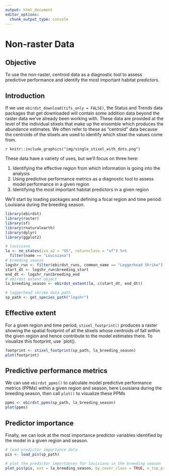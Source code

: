 ```yaml
---
output: html_document
editor_options: 
  chunk_output_type: console
---
```


# Non-raster Data {#nonraster}

## Objective {#nonraster-objective}

To use the non-raster, centroid data as a diagnostic tool to assess predictive performance and identify the most important habitat predictors.

## Introduction {#nonraster-intro}

If we use `ebirdst_download(tifs_only = FALSE)`, the Status and Trends data packages that get downloaded will contain some addition data beyond the raster data we've already been working with. These data are provided at the level of the individual stixels that make up the ensemble which produces the abundance estimates. We often refer to these as "centroid" data because the centroids of the stixels are used to identify which stixel the values come from.

`r knitr::include_graphics("img/single_stixel_with_dots.png")`

These data have a variety of uses, but we'll focus on three here:

1.  Identifying the effective region from which information is going into the analysis
2.  Using predictive performance metrics as a diagnostic tool to assess model performance in a given region
3.  Identifying the most important habitat predictors in a given region

We'll start by loading packages and defining a focal region and time period: Louisiana during the breeding season.

```r
library(ebirdst)
library(raster)
library(sf)
library(rnaturalearth)
library(dplyr)
library(ggplot2)

# louisiana
la <- ne_states(iso_a2 = "US", returnclass = "sf") %>% 
  filter(name == "Louisiana")
# breeding season
logshr_run <- filter(ebirdst_runs, common_name == "Loggerhead Shrike")
start_dt <- logshr_run$breeding_start
end_dt <- logshr_run$breeding_end
# ebirdst_extent object
la_breeding_season <- ebirdst_extent(la, c(start_dt, end_dt))

# loggerhead shrike data path
sp_path <- get_species_path("logshr")
```

## Effective extent {#nonraster-effext}

For a given region and time period, `stixel_footprint()` produces a raster showing the spatial footprint of all the stixels whose centroids of fall within the given region and hence contribute to the model estimates there. To visualize this footprint, use `plot().

```r
footprint <- stixel_footprint(sp_path, la_breeding_season)
plot(footprint)
```

## Predictive performance metrics {#nonraster-ppms}

We can use `ebirdst_ppms()` to calculate model predictive performance metrics (PPMs) within a given region and season, here Louisiana during the breeding season, then call `plot()` to visualize these PPMs

```r
ppms <- ebirdst_ppms(sp_path, la_breeding_season)
plot(ppms)
```

## Predictor importance {#nonraster-pi}

Finally, we can look at the most importance predictor variables identified by the model in a given region and season.

```r
# load predictor importance data
pis <- load_pis(sp_path)

# plot the predictor importances for louisiana in the breeding season
plot_pis(pis, ext = la_breeding_season, by_cover_class = TRUE, n_top_pred = 25)
```
